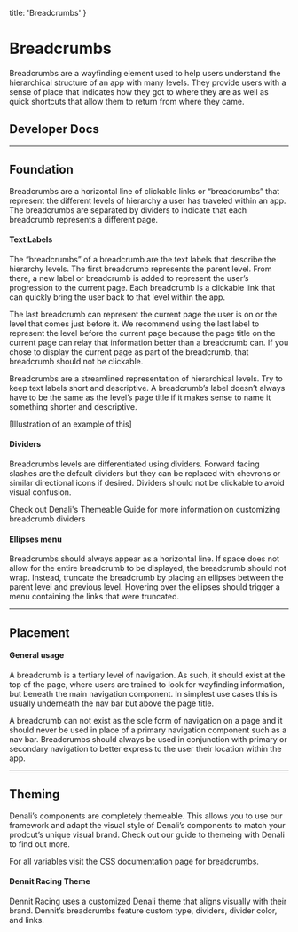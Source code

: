 
  title: 'Breadcrumbs'
}

# Breadcrumbs

Breadcrumbs are a wayfinding element used to help users understand the hierarchical structure of an app with many levels. They provide users with a sense of place that indicates how they got to where they are as well as quick shortcuts that allow them to return from where they came.

<!-- <iframe src="https://denali-design.github.io/denali-css/?path=/story/components-breadcrumbs--default" height="400px" width="100%" /> -->

## Developer Docs

<div className="row">
  <ResourceCard name="CSS" icon="css" caption="Avaiable Now" link="https://denali-design.github.io/denali-css/?path=/story/components-breadcrumbs--default" />
  <ResourceCard name="Ember" icon="ember" caption="Avaiable Now" link="https://denali-design.github.io/denali-ember/?path=/story/denalibreadcrumb--default" />
  <ResourceCard name="React" icon="react" caption="Coming Soon" disabled />
</div>

---

## Foundation
Breadcrumbs are a horizontal line of clickable links or “breadcrumbs” that represent the different levels of hierarchy a user has traveled within an app. The breadcrumbs are separated by dividers to indicate that each breadcrumb represents a different page. 

<SingleImage image="/images/components/breadcrumbs/foundation.png"/>

#### Text Labels
The “breadcrumbs” of a breadcrumb are the text labels that describe the hierarchy levels. The first breadcrumb represents the parent level. From there, a new label or breadcrumb is added to represent the user’s progression to the current page. Each breadcrumb is a clickable link that can quickly bring the user back to that level within the app. 

<DoubleImage 
  firstType="do"
  firstImage="/images/components/breadcrumbs/foundation-do.png"
  firstCaption="list the current page in a breadcrumnb as text instead of a link."
  secondType="dont"
  secondImage="/images/components/breadcrumbs/foundation-dont.png"
  secondCaption="list the current page in a breadcrumb as a link."
/>

The last breadcrumb can represent the current page the user is on or the level that comes just before it. We recommend using the last label to represent the level before the current page because the page title on the current page can relay that information better than a breadcrumb can. If you chose to display the current page as part of the breadcrumb, that breadcrumb should not be clickable. 

<SingleImage image="/images/components/breadcrumbs/foundation-2.png"/>

Breadcrumbs are a streamlined representation of hierarchical levels. Try to keep text labels short and descriptive. A breadcrumb’s label doesn’t always have to be the same as the level’s page title if it makes sense to name it something shorter and descriptive. 

[Illustration of an example of this]

#### Dividers
Breadcrumbs levels are differentiated using dividers. Forward facing slashes are the default dividers but they can be replaced with chevrons or similar directional icons if desired. Dividers should not be clickable to avoid visual confusion.

<SingleImage image="/images/components/breadcrumbs/dividers.png"/>

<Alert type="info" icon="paint-bucket">
  <p>Check out Denali's Themeable Guide for more information on customizing breadcrumb dividers</p>
</ Alert>

#### Ellipses menu
Breadcrumbs should always appear as a horizontal line. If space does not allow for the entire breadcrumb to be displayed, the breadcrumb should not wrap. Instead, truncate the breadcrumb by placing an ellipses between the parent level and previous level. Hovering over the ellipses should trigger a menu containing the links that were truncated.

<SingleImage image="/images/components/breadcrumbs/ellipses.png"/>

---

## Placement

#### General usage 
A breadcrumb is a tertiary level of navigation. As such, it should exist at the top of the page, where users are trained to look for wayfinding information, but beneath the main navigation component. In simplest use cases this is usually underneath the nav bar but above the page title. 

<DoubleImage 
  firstType="do"
  firstImage="/images/components/breadcrumbs/placement-do.png"
  firstCaption="place a breadcrumb underneath the main navigation component, above the page’s content."
  secondType="dont"
  secondImage="/images/components/breadcrumbs/placement-dont.png"
  secondCaption="place breadcrumb within a page’s content."
/>

A breadcrumb can not exist as the sole form of navigation on a page and it should never be used in place of a primary navigation component such as a nav bar. Breadcrumbs should always be used in conjunction with primary or secondary navigation to better express to the user their location within the app.

<SingleImage image="/images/components/breadcrumbs/placement.png"/>

---

## Theming
Denali’s components are completely themeable. This allows you to use our framework and adapt the visual style of Denali’s components to match your prodcut’s unique visual brand. Check out our guide to themeing with Denali to find out more.

For all variables visit the CSS documentation page for [breadcrumbs](https://denali-design.github.io/denali-css/?path=/story/get-started-variables--page#breadcrumb).

#### Dennit Racing Theme 
Dennit Racing uses a customized Denali theme that aligns visually with their brand. Dennit’s breadcrumbs feature custom type, dividers, divider color, and links.

<SingleImage image="/images/components/breadcrumbs/theme.png"/>


